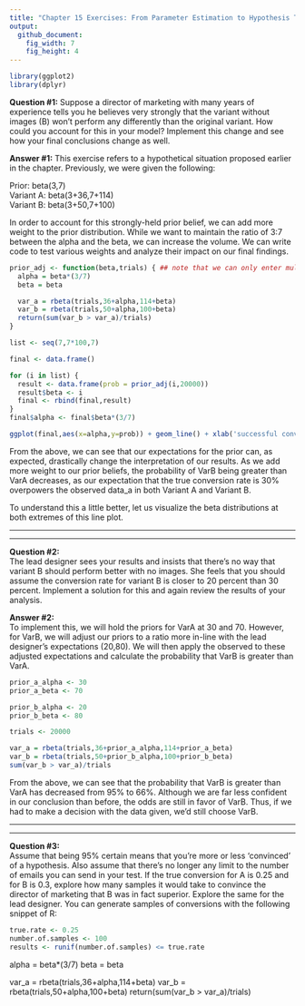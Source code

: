 ```yaml
---
title: "Chapter 15 Exercises: From Parameter Estimation to Hypothesis Testing: Building a Bayesian AB Test"
output:
  github_document:
    fig_width: 7
    fig_height: 4
---
```


```r
library(ggplot2)
library(dplyr)
```
**Question #1:**
Suppose a director of marketing with many years of experience tells you he believes very strongly that the variant without images (B) won't perform any differently than the original variant.  How could you account for this in your model?  Implement this change and see how your final conclusions change as well.

**Answer #1:**
This exercise refers to a hypothetical situation proposed earlier in the chapter.  Previously, we were given the following:  

Prior: beta(3,7)  
Variant A: beta(3+36,7+114)  
Variant B: beta(3+50,7+100)  

In order to account for this strongly-held prior belief, we can add more weight to the prior distribution.  While we want to maintain the ratio of 3:7 between the alpha and the beta, we can increase the volume. We can write code to test various weights and analyze their impact on our final findings.

```r
prior_adj <- function(beta,trials) { ## note that we can only enter multiples of seven to maintain whole integers for the alpha value
  alpha = beta*(3/7)
  beta = beta

  var_a = rbeta(trials,36+alpha,114+beta)
  var_b = rbeta(trials,50+alpha,100+beta)
  return(sum(var_b > var_a)/trials)
}

list <- seq(7,7*100,7)

final <- data.frame()

for (i in list) {
  result <- data.frame(prob = prior_adj(i,20000))
  result$beta <- i
  final <- rbind(final,result)
}
final$alpha <- final$beta*(3/7)

ggplot(final,aes(x=alpha,y=prob)) + geom_line() + xlab('successful conversions') + ylab('probability of var b > var a')
```  

From the above, we can see that our expectations for the prior can, as expected, drastically change the interpretation of our results.  As we add more weight to our prior beliefs, the probability of VarB being greater than VarA decreases, as our expectation that the true conversion rate is 30% overpowers the observed data_a in both Variant A and Variant B.  

To understand this a little better, let us visualize the beta distributions at both extremes of this line plot.  

* * *
* * *  

**Question #2:**  
The lead designer sees your results and insists that there's no way that variant B should perform better with no images.  She feels that you should assume the conversion rate for variant B is closer to 20 percent than 30 percent.  Implement a solution for this and again review the results of your analysis.  

**Answer #2:**  
To implement this, we will hold the priors for VarA at 30 and 70.  However, for VarB, we will adjust our priors to a ratio more in-line with the lead designer's expectations (20,80).  We will then apply the observed to these adjusted expectations and calculate the probability that VarB is greater than VarA.  

```r
prior_a_alpha <- 30
prior_a_beta <- 70  

prior_b_alpha <- 20
prior_b_beta <- 80

trials <- 20000

var_a = rbeta(trials,36+prior_a_alpha,114+prior_a_beta)
var_b = rbeta(trials,50+prior_b_alpha,100+prior_b_beta)
sum(var_b > var_a)/trials
```  

From the above, we can see that the probability that VarB is greater than VarA has decreased from 95% to 66%.  Although we are far less confident in our conclusion than before, the odds are still in favor of VarB.  Thus, if we had to make a decision with the data given, we'd still choose VarB.  


* * *
* * *  

**Question #3:**  
Assume that being 95% certain means that you're more or less 'convinced' of a hypothesis.  Also assume that there's no longer any limit to the number of emails you can send in your test.  If the true conversion for A is 0.25 and for B is 0.3, explore how many samples it would take to convince the director of marketing that B was in fact superior.  Explore the same for the lead designer.  You can generate samples of conversions with the following snippet of R:  

```r
true.rate <- 0.25
number.of.samples <- 100
results <- runif(number.of.samples) <= true.rate
```


alpha = beta*(3/7)
beta = beta

var_a = rbeta(trials,36+alpha,114+beta)
var_b = rbeta(trials,50+alpha,100+beta)
return(sum(var_b > var_a)/trials)
